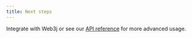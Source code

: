 ```yaml
---
title: Next steps
---
```


Integrate with Web3j or see our [API reference](https://docs.tor.us/open-login/api-reference/usage) for more advanced usage.
